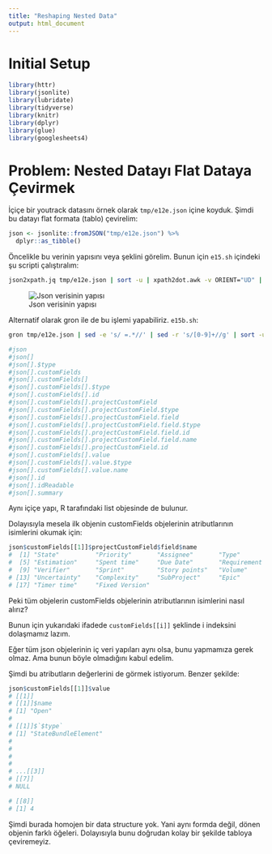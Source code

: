 ```yaml
---
title: "Reshaping Nested Data"
output: html_document
---
```


# Initial Setup

```r
library(httr)
library(jsonlite)
library(lubridate)
library(tidyverse)
library(knitr)
library(dplyr)
library(glue)
library(googlesheets4)
```

# Problem: Nested Datayı Flat Dataya Çevirmek

İçiçe bir youtrack datasını örnek olarak `tmp/e12e.json` içine koyduk. Şimdi bu datayı flat formata (tablo) çevirelim:

```r
json <- jsonlite::fromJSON("tmp/e12e.json") %>%
  dplyr::as_tibble()

```

Öncelikle bu verinin yapısını veya şeklini görelim. Bunun için `e15.sh` içindeki şu scripti çalıştıralım:

```bash
json2xpath.jq tmp/e12e.json | sort -u | xpath2dot.awk -v ORIENT="UD" | dot -T png > tmp/e12e.png
```

![Json verisinin yapısı](tmp/e12e.png)

Alternatif olarak gron ile de bu işlemi yapabiliriz. `e15b.sh`:

```bash
gron tmp/e12e.json | sed -e 's/ =.*//' | sed -r 's/[0-9]+//g' | sort -u

#json
#json[]
#json[].$type
#json[].customFields
#json[].customFields[]
#json[].customFields[].$type
#json[].customFields[].id
#json[].customFields[].projectCustomField
#json[].customFields[].projectCustomField.$type
#json[].customFields[].projectCustomField.field
#json[].customFields[].projectCustomField.field.$type
#json[].customFields[].projectCustomField.field.id
#json[].customFields[].projectCustomField.field.name
#json[].customFields[].projectCustomField.id
#json[].customFields[].value
#json[].customFields[].value.$type
#json[].customFields[].value.name
#json[].id
#json[].idReadable
#json[].summary
```

Aynı içiçe yapı, R tarafındaki list objesinde de bulunur.

Dolayısıyla mesela ilk objenin customFields objelerinin atributlarının isimlerini okumak için:

```r
json$customFields[[1]]$projectCustomField$field$name
#  [1] "State"          "Priority"       "Assignee"       "Type"
#  [5] "Estimation"     "Spent time"     "Due Date"       "Requirement ID"
#  [9] "Verifier"       "Sprint"         "Story points"   "Volume"
# [13] "Uncertainty"    "Complexity"     "SubProject"     "Epic"
# [17] "Timer time"     "Fixed Version"
```

Peki tüm objelerin customFields objelerinin atributlarının isimlerini nasıl alırız?

Bunun için yukarıdaki ifadede `customFields[[i]]` şeklinde i indeksini dolaşmamız lazım.

Eğer tüm json objelerinin iç veri yapıları aynı olsa, bunu yapmamıza gerek olmaz. Ama bunun böyle olmadığını kabul edelim.



Şimdi bu atributların değerlerini de görmek istiyorum. Benzer şekilde:

```r
json$customFields[[1]]$value
# [[1]]
# [[1]]$name
# [1] "Open"
#
# [[1]]$`$type`
# [1] "StateBundleElement"
#
#
#
#
# ...[[3]]
# [[7]]
# NULL

# [[8]]
# [1] 4
```
Şimdi burada homojen bir data structure yok. Yani aynı formda değil, dönen objenin farklı öğeleri. Dolayısıyla bunu doğrudan kolay bir şekilde tabloya çeviremeyiz.
